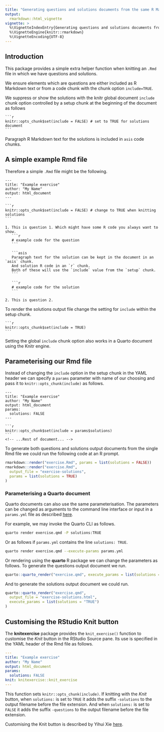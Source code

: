 ```yaml
---
title: "Generating questions and solutions documents from the same R Markdown or Quarto document"
output:
  rmarkdown::html_vignette
vignette: >
  %\VignetteIndexEntry{Generating questions and solutions documents from the same R Markdown or Quarto document}
  %\VignetteEngine{knitr::rmarkdown}
  %\VignetteEncoding{UTF-8}
---
```


## Introduction

This package provides a simple extra helper function when knitting an `.Rmd` file in which we have questions and solutions.

We ensure elements which are questions are either included as R Markdown text or from a code chunk with the chunk option `include=TRUE`.

We suppress or show the solutions with the knitr global document `include` chunk option controlled by a setup chunk at the beginning of the document as follows

````verbatim
```r
knitr::opts_chunk$set(include = FALSE) # set to TRUE for solutions document
```
````

Paragraph R Markdown text for the solutions is included in `asis` code chunks.

## A simple example Rmd file

Therefore a simple `.Rmd` file might be the following.

````verbatim
---
title: "Example exercise"
author: "My Name"
output: html_document
---

```r
knitr::opts_chunk$set(include = FALSE) # change to TRUE when knitting solutions
```

1. This is question 1. Which might have some R code you always want to show.
   ```r
   # example code for the question
   ```

   ```asis
   Paragraph text for the solution can be kept in the document in an `asis` chunk.
   And solution R code in an `r` chunk.
   Both of these will use the `include` value from the `setup` chunk.
   ```
    
   ```r
   # example code for the solution
   ```

2. This is question 2.
````

To render the solutions output file change the setting for `include` within the setup chunk.

````verbatim
```r
knitr::opts_chunk$set(include = TRUE)
```
````

Setting the global `include` chunk option also works in a Quarto document using the Knitr engine.

## Parameterising our Rmd file

Instead of changing the `include` option in the setup chunk in the YAML header we can specify a `params` parameter with name of our choosing and pass it to `knitr::opts_chunk(include)` as follows.

````verbatim
---
title: "Example exercise"
author: "My Name"
output: html_document
params:
  solutions: FALSE
---

```r
knitr::opts_chunk$set(include = params$solutions)
```
<!-- ...Rest of document... -->
````

To generate both questions and solutions output documents from the single Rmd file we could run the following code at an R prompt.

```r
rmarkdown::render("exercise.Rmd", params = list(solutions = FALSE))
rmarkdown::render("exercise.Rmd",
  output_file = "exercise-solutions",
  params = list(solutions = TRUE)
)
```

### Parameterising a Quarto document

Quarto documents can also use the same parameterisation.
The parameters can be changed as arguments to the command
line interface or input in a `params.yml` file as described
[here](https://quarto.org/docs/computations/parameters.html).

For example, we may invoke the Quarto CLI as follows.

```bash
quarto render exercise.qmd -P solutions:TRUE
```

Or as follows if `params.yml` contains the line `solutions: TRUE`.

```bash
quarto render exercise.qmd --execute-params params.yml
```

Or rendering using the **quarto** R package we can change the parameters as follows. To generate the questions output document we run.

```r
quarto::quarto_render("exercise.qmd", execute_params = list(solutions = "FALSE"))
```

And to generate the solutions output document we could run.

```r
quarto::quarto_render("exercise.qmd",
  output_file = "exercise-solutions.html",
  execute_params = list(solutions = "TRUE")
)
```

## Customising the RStudio Knit button

The **knitexercise** package provides the `knit_exercise()` function to customise the _Knit_ button in the RStudio Source pane.
Its use is specified in the YAML header of the Rmd file as follows.

```yaml
---
title: "Example exercise"
author: "My Name"
output: html_document
params:
  solutions: FALSE
knit: knitexercise::knit_exercise
---
```

This function sets `knitr::opts_chunk(include)`. If knitting with the _Knit_ button, when `solutions:` is set to `TRUE` it adds the suffix `-solutions` to the output filename before the file extension. And when `solutions:` is set to `FALSE` it adds the suffix `-questions` to the output filename before the file extension.

Customising the Knit button is described by Yihui Xie [here](https://bookdown.org/yihui/rmarkdown-cookbook/custom-knit.html).

